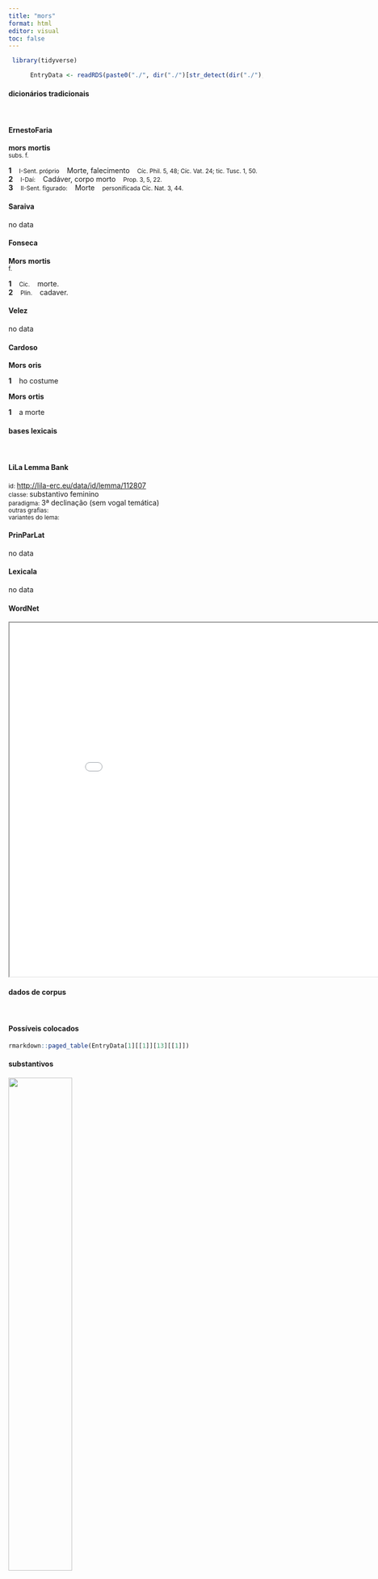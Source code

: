 ```yaml
---
title: "mors"
format: html
editor: visual
toc: false
---
```



```r
 library(tidyverse) 

      EntryData <- readRDS(paste0("./", dir("./")[str_detect(dir("./"), "_xx109-111-114-115xx_.rds")]))

```


#### dicionários tradicionais

&emsp;




::: panel-tabset

#### ErnestoFaria

<b>mors</b> <b>mortis</b> <br> <small>subs. f.</small> <br> <small></small>   <p> <b>1</b> &ensp; <small>I-Sent. próprio</small> &ensp; Morte, falecimento &ensp; <small>Cíc. Phil. 5, 48; Cíc. Vat. 24; tic. Tusc. 1, 50.</small> <br> <b>2</b> &ensp; <small>I-Daí:</small> &ensp; Cadáver, corpo morto &ensp; <small>Prop. 3, 5, 22.</small> <br> <b>3</b> &ensp; <small>II-Sent. figurado:</small> &ensp; Morte &ensp; <small>personificada Cíc. Nat. 3, 44.</small> </p>




#### Saraiva

no data




#### Fonseca

<b>Mors</b> <b>mortis</b> <br> <small>f.</small>   <p> <b>1</b> &ensp; <small>Cic.</small> &ensp; morte. <br> <b>2</b> &ensp; <small>Plin.</small> &ensp; cadaver. </p>




#### Velez

no data




#### Cardoso

<b>Mors</b> <b>oris</b>   <p> <b>1</b> &ensp; ho costume </p> 
 <b>Mors</b> <b>ortis</b>   <p> <b>1</b> &ensp; a morte </p>


:::



#### bases lexicais

&emsp;






::: panel-tabset

#### LiLa Lemma Bank

<small> id: </small> <a href=' http://lila-erc.eu/data/id/lemma/112807 ' target="_blank"> http://lila-erc.eu/data/id/lemma/112807 </a> <br>
<small> classe: </small> substantivo feminino   <br>
<small> paradigma: </small> 3ª declinação (sem vogal temática) <br>
<small> outras grafias: </small>  <br>
<small> variantes do lema: </small>  <br>





#### PrinParLat

no data




#### Lexicala

no data




#### WordNet

<iframe width='900' height='700' src='Media/Tree__xx109-111-114-115xx__sem_type_lexemes_pt.html'>

</iframe>


:::



#### dados de corpus

&emsp;




::: panel-tabset

#### Possíveis colocados

```r

rmarkdown::paged_table(EntryData[1][[1]][13][[1]])

```


#### substantivos

![](./Media/wordcloud__xx109-111-114-115xx__BY_collocate_scoreSUBST.webp){width=50% fig-alt='This chart plots collocate by scoreSUBST, for the headword mors here are all the values plotted: collocate: post; scoreSUBST: 0. collocate: contemno; scoreSUBST: 0. collocate: timeo; scoreSUBST: 0. collocate: clodius; scoreSUBST: 0. collocate: Africanus; scoreSUBST: 0. collocate: ante; scoreSUBST: 0. collocate: metus; scoreSUBST: 2. collocate: opto; scoreSUBST: 0. collocate: Publius; scoreSUBST: 0. collocate: aut; scoreSUBST: 0. collocate: dolor; scoreSUBST: 2. collocate: de; scoreSUBST: 0. collocate: genus; scoreSUBST: 2. collocate: periculum; scoreSUBST: 2. collocate: ad; scoreSUBST: 0'}




#### adjetivos

![](./Media/wordcloud__xx109-111-114-115xx__BY_collocate_scoreADJ.webp){width=50% fig-alt='This chart plots collocate by scoreADJ, for the headword mors here are all the values plotted: collocate: post; scoreADJ: 0. collocate: contemno; scoreADJ: 0. collocate: timeo; scoreADJ: 0. collocate: clodius; scoreADJ: 2. collocate: Africanus; scoreADJ: 0. collocate: ante; scoreADJ: 0. collocate: metus; scoreADJ: 0. collocate: opto; scoreADJ: 0. collocate: Publius; scoreADJ: 0. collocate: aut; scoreADJ: 0. collocate: dolor; scoreADJ: 0. collocate: de; scoreADJ: 0. collocate: genus; scoreADJ: 0. collocate: periculum; scoreADJ: 0. collocate: ad; scoreADJ: 0'}




#### verbos

![](./Media/wordcloud__xx109-111-114-115xx__BY_collocate_scoreVERBO.webp){width=50% fig-alt='This chart plots collocate by scoreVERBO, for the headword mors here are all the values plotted: collocate: post; scoreVERBO: 0. collocate: contemno; scoreVERBO: 3. collocate: timeo; scoreVERBO: 2. collocate: clodius; scoreVERBO: 0. collocate: Africanus; scoreVERBO: 0. collocate: ante; scoreVERBO: 0. collocate: metus; scoreVERBO: 0. collocate: opto; scoreVERBO: 2. collocate: Publius; scoreVERBO: 0. collocate: aut; scoreVERBO: 0. collocate: dolor; scoreVERBO: 0. collocate: de; scoreVERBO: 0. collocate: genus; scoreVERBO: 0. collocate: periculum; scoreVERBO: 0. collocate: ad; scoreVERBO: 0'}




#### advérbios

![](./Media/wordcloud__xx109-111-114-115xx__BY_collocate_scoreADV.webp){width=50% fig-alt='This chart plots collocate by scoreADV, for the headword mors here are all the values plotted: collocate: post; scoreADV: 0. collocate: contemno; scoreADV: 0. collocate: timeo; scoreADV: 0. collocate: clodius; scoreADV: 0. collocate: Africanus; scoreADV: 0. collocate: ante; scoreADV: 0. collocate: metus; scoreADV: 0. collocate: opto; scoreADV: 0. collocate: Publius; scoreADV: 0. collocate: aut; scoreADV: 0. collocate: dolor; scoreADV: 0. collocate: de; scoreADV: 0. collocate: genus; scoreADV: 0. collocate: periculum; scoreADV: 0. collocate: ad; scoreADV: 0'}




#### preposições e conjunções

![](./Media/wordcloud__xx109-111-114-115xx__BY_collocate_scoreFUNC.webp){width=50% fig-alt='This chart plots collocate by scoreFUNC, for the headword mors here are all the values plotted: collocate: post; scoreFUNC: 30. collocate: contemno; scoreFUNC: 0. collocate: timeo; scoreFUNC: 0. collocate: clodius; scoreFUNC: 0. collocate: Africanus; scoreFUNC: 0. collocate: ante; scoreFUNC: 20. collocate: metus; scoreFUNC: 0. collocate: opto; scoreFUNC: 0. collocate: Publius; scoreFUNC: 0. collocate: aut; scoreFUNC: 0. collocate: dolor; scoreFUNC: 0. collocate: de; scoreFUNC: 20. collocate: genus; scoreFUNC: 0. collocate: periculum; scoreFUNC: 0. collocate: ad; scoreFUNC: 20'}


:::



::: panel-tabset

#### ExemplosTraduzidos

<p> non <b>mortem</b> timemus sed cogitationem <b>mortis</b> <br> <small> Sen.Ep.30.17 <br> Não tememos a morte, mas o pensamento da morte. <small> [JDD] </small> </small> </p>
; <p> ad <b>mortem</b> dies extremus peruenit accedit omnis <br> <small> Sen.Ep.120.18 <br> o último dia chega à porta da morte, todos se aproximam dela. <small> [JDD] </small> </small> </p>
; <p> molestum est inquis <b>mortem</b> ante oculos habere <br> <small> Sen.Ep.12.6 <br> “É desagradável”, dizes, “ter a morte diante dos olhos.” <small> [JDD] </small> </small> </p>
; <p> aut foedissimam <b>mortem</b> omnes aut miserabilem fugam cogitabant <br> <small> Cic.Phil.14.10.9 <br> Todos imaginavam ou uma morte extremamente vergonhosa ou uma infeliz fuga. <small> [JDD] </small> </small> </p>
; <p> ita si timenda <b>mors</b> est semper timenda est <br> <small> Sen.Ep.30.17 <br> Assim, se a morte deve ser temida, deve ser temida sempre. <small> [JDD] </small> </small> </p>
; <p> nullum animal ad uitam prodit sine metu <b>mortis</b> <br> <small> Sen.Ep.121.18 <br> Nenhum animal vem para a vida sem medo da morte. <small> [JDD] </small> </small> </p>
; <p> ab eis qui maxime P. Clodi <b>morte</b> acquierunt <br> <small> Cic.Mil.102 <br> Daqueles que, com a morte de Públio Clódio, encontraram o maior repouso. <small> [JDD] </small> </small> </p>
; <p> num igitur ulla quaestio de Africani <b>morte</b> lata est <br> <small> Cic.Mil.16 <br> Por ventura algum inquérito sobre a morte do Africano foi então proposto? <small> [JDD] </small> </small> </p>
; <p> uita enim cum exceptione <b>mortis</b> data est ad hanc itur <br> <small> Sen.Ep.30.10 <br> Pois a vida nos foi dada com a condição da morte e a ela se encaminha. <small> [JDD] </small> </small> </p>
; <p> mihi uero licet et semper licebit dignitatem tueri <b>mortem</b> contemnere <br> <small> Cic.Phil.1.14.2 <br> A mim, na verdade, é e sempre será permitido proteger minha dignidade, desprezar a morte. <small> [JDD] </small> </small> </p>
; <p> uides quosdam optantes <b>mortem</b> et quidem magis quam rogari solet uita <br> <small> Sen.Ep.30.12 <br> Vês alguns que desejam a morte e bem mais do que se costuma implorar a vida. <small> [JDD] </small> </small> </p>
; <p> quo de genere <b>mortis</b> difficile dictu est quid homines suspicentur uidetis <br> <small> Cic.Amici.12 <br> e desse tipo de morte é difícil falar; vedes o que os homens suspeitam. <small> [JDD] </small> </small> </p>
; <p> Aquila ut periclo <b>mortis</b> eriperet suos Incolumes natos supplex vulpi tradidit . <br> <small> Phaed.1.28 <br> A águia para livrar os seus do perigo de morte entregou suplicante à raposa seus filhos sãos e salvos. <small> [JDD] </small> </small> </p>
; <p> quid tu nunc primum tibi <b>mortem</b> inminere scisti nunc exilium nunc dolorem <br> <small> Sen.Ep.24.15 <br> O quê? Tu soubeste agora pela primeira vez que te ameaça a morte, o exílio, a dor? <small> [JDD] </small> </small> </p>
; <p> quid igitur timeam si aut non miser post <b>mortem</b> aut beatus etiam futurus sum <br> <small> Cic.Sen.67 <br> Que medo eu teria, portanto, se, após a morte, ou não serei infeliz ou serei até mesmo feliz? <small> [JDD] </small> </small> </p>





#### Frequência por autor

![](./Media/barchart__xx109-111-114-115xx__lemma_BY_author_Frequencies.webp){width=50% fig-alt='This charts plots the frequency of lemma by author_Frequencies. The Seneca subcorpus registers the highest normalized frequency, with the value of 22.21 and an absolute frequency of 119. The Seneca subcorpus follows, with a normalized frequency of 22.21 and an absolute frequency of 119. the subcorpus with the least normalized frequency is Vergilius with the normalized value of 1.93 and an absolute freqeuncy of 1. here are all the values: subcorpus: Caesar ; normalized frequency: 9 ; absolute frequency: 3.39904826648538. subcorpus: Cicero ; normalized frequency: 138 ; absolute frequency: 8.59684533153921. subcorpus: Horatius ; normalized frequency: 9 ; absolute frequency: 7.99218541870171. subcorpus: Ovidius ; normalized frequency: 2 ; absolute frequency: 3.43170899107756. subcorpus: Phaedrus ; normalized frequency: 6 ; absolute frequency: 9.10885076666161. subcorpus: Sallustius ; normalized frequency: 6 ; absolute frequency: 5.56534644281607. subcorpus: Seneca ; normalized frequency: 119 ; absolute frequency: 22.2093652600735. subcorpus: Suetonius ; normalized frequency: 1 ; absolute frequency: 11.0253583241455. subcorpus: Tacitus ; normalized frequency: 2 ; absolute frequency: 6.86577411603158. subcorpus: Vergilius ; normalized frequency: 1 ; absolute frequency: 1.93050193050193. subcorpus: Hieronymus ; normalized frequency: 1 ; absolute frequency: 2.24668613794653'}




#### Frequência por gênero

![](./Media/barchart__xx109-111-114-115xx__lemma_BY_genre_Frequencies.webp){width=50% fig-alt='This charts plots the frequency of lemma by genre_Frequencies. The Prosa.filosófica subcorpus registers the highest normalized frequency, with the value of 23.06 and an absolute frequency of 140. The Poesia.didática subcorpus follows, with a normalized frequency of 6.79 and an absolute frequency of 8. the subcorpus with the least normalized frequency is Prosa.epistolográfica with the normalized value of 1.32 and an absolute freqeuncy of 5. here are all the values: subcorpus: Prosa.histórica ; normalized frequency: 18 ; absolute frequency: 4.38180092017819. subcorpus: Prosa.filosófica ; normalized frequency: 140 ; absolute frequency: 23.0638704469449. subcorpus: Prosa.oratória ; normalized frequency: 95 ; absolute frequency: 9.12119670100717. subcorpus: Prosa.epistolográfica ; normalized frequency: 5 ; absolute frequency: 1.32488937173746. subcorpus: Poesia.lírica ; normalized frequency: 9 ; absolute frequency: 7.57129637419029. subcorpus: Poesia.didática ; normalized frequency: 8 ; absolute frequency: 6.78598693697515. subcorpus: Poesia.trágica ; normalized frequency: 17 ; absolute frequency: 14.7671994440584. subcorpus: Poesia.épica ; normalized frequency: 1 ; absolute frequency: 1.93050193050193. subcorpus: Prosa.ficcional ; normalized frequency: 1 ; absolute frequency: 2.24668613794653'}




#### Frequência por século

![](./Media/barchart__xx109-111-114-115xx__lemma_BY_period_Frequencies.webp){width=50% fig-alt='This charts plots the frequency of lemma by period_Frequencies. The I.d.C. subcorpus registers the highest normalized frequency, with the value of 19.43 and an absolute frequency of 127. The I.d.C. subcorpus follows, with a normalized frequency of 19.43 and an absolute frequency of 127. the subcorpus with the least normalized frequency is IV.d.C. with the normalized value of 2.25 and an absolute freqeuncy of 1. here are all the values: subcorpus: I.a.C. ; normalized frequency: 163 ; absolute frequency: 7.58668838724692. subcorpus: I.d.C. ; normalized frequency: 127 ; absolute frequency: 19.4278721125899. subcorpus: II.d.C. ; normalized frequency: 3 ; absolute frequency: 7.85340314136126. subcorpus: IV.d.C. ; normalized frequency: 1 ; absolute frequency: 2.24668613794653'}


:::

